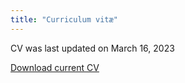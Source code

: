 ```yaml
---
title: "Curriculum vitæ"
---
```

CV was last updated on March 16, 2023



```{=html}

<p class="text-center">
  <a class="btn btn-primary" href="files/230316_tassilo_heinrich_cv_en.pdf" role="button">Download current CV</a>
</p>

```

